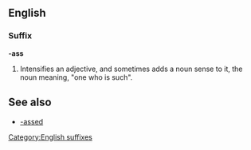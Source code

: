 ==English==
===Suffix===
'''-ass'''
# {{context|slang|vulgar}} Intensifies an adjective, and sometimes adds a noun sense to it, the noun meaning, "one who is such".

==See also==
*[[-assed]]

[[Category:English suffixes]]